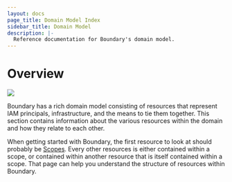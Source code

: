 ```yaml
---
layout: docs
page_title: Domain Model Index
sidebar_title: Domain Model
description: |-
  Reference documentation for Boundary's domain model.
---
```


# Overview

![](/img/boundary-domain-model-overview.jpg)

Boundary has a rich domain model
consisting of resources that represent
IAM principals,
infrastructure,
and the means to tie them together.
This section contains information about the various resources within the domain
and how they relate to each other.

When getting started with Boundary,
the first resource to look at should probably be [Scopes](/docs/concepts/domain-model/scopes).
Every other resources is either contained within a scope,
or contained within another resource
that is itself contained within a scope.
That page can help you understand the structure of resources within Boundary.
